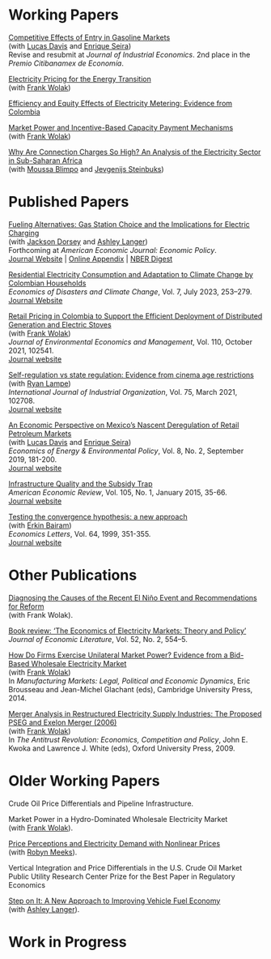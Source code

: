 # Working Papers

[Competitive Effects of Entry in Gasoline Markets](/files/competitive-effects-entry-gasoline.pdf)<br>
(with [Lucas Davis](https://faculty.haas.berkeley.edu/ldavis/) and [Enrique Seira](http://enriqueseira.com))<br>
Revise and resubmit at *Journal of Industrial Economics*. 2nd place in the *Premio Citibanamex de Economía*.

[Electricity Pricing for the Energy Transition](/files/electricity-pricing-energy-transition.pdf)<br>
(with [Frank Wolak](https://web.stanford.edu/group/fwolak/cgi-bin/))

[Efficiency and Equity Effects of Electricity Metering: Evidence from Colombia](/files/electricity-metering.pdf)<br>

[Market Power and Incentive-Based Capacity Payment Mechanisms](/files/capacity-payment-mechanism.pdf)<br>
(with [Frank Wolak](https://web.stanford.edu/group/fwolak/cgi-bin/))

[Why Are Connection Charges So High? An Analysis of the Electricity Sector in Sub-Saharan Africa](/files/why-are-connection-charges-so-high.pdf)<br>
(with [Moussa Blimpo](https://sites.google.com/site/mpblimpo/welcome-cv) and [Jevgenijs Steinbuks](http://www.steinbuks.info))


# Published Papers

[Fueling Alternatives: Gas Station Choice and the Implications for Electric Charging](/files/fueling-alternatives.pdf)<br>
(with [Jackson Dorsey](https://www.jacksonfdorsey.com) and [Ashley Langer](https://www.ashleylanger.com))<br>
Forthcoming at *American Economic Journal: Economic Policy*.<br>
[Journal Website](https://www.aeaweb.org/articles?id=10.1257/pol.20220130) | [Online Appendix](/files/fueling-alternatives-appendix.pdf) | [NBER Digest](https://www.nber.org/digest/202206/design-trade-offs-electric-vehicle-charging-networks)

[Residential Electricity Consumption and Adaptation to Climate Change by Colombian Households](/files/electricity-consumption-and-adaptation.pdf)<br>
*Economics of Disasters and Climate Change*, Vol. 7, July 2023, 253–279.<br>
[Journal Website](https://doi.org/10.1007/s41885-023-00131-3)

[Retail Pricing in Colombia to Support the Efficient Deployment of Distributed Generation and Electric Stoves](/files/retail-pricing-in-colombia.pdf)<br>
(with [Frank Wolak](https://web.stanford.edu/group/fwolak/cgi-bin/))<br>
*Journal of Environmental Economics and Management*, Vol. 110, October 2021, 102541.<br>
[Journal website](https://doi.org/10.1016/j.jeem.2021.102541)

[Self-regulation vs state regulation: Evidence from cinema age restrictions](/files/self-regulation-versus-state-regulation.pdf)<br>
(with [Ryan Lampe](https://www.ryanlampe.com))<br>
*International Journal of Industrial Organization*, Vol. 75, March 2021, 102708.<br>
[Journal website](https://doi.org/10.1016/j.ijindorg.2021.102708)

[An Economic Perspective on Mexico's Nascent Deregulation of Retail Petroleum Markets](/files/mexico-deregulation-petroleum.pdf)<br>
(with [Lucas Davis](https://faculty.haas.berkeley.edu/ldavis/) and [Enrique Seira](http://enriqueseira.com))<br>
*Economics of Energy & Environmental Policy*, Vol. 8, No. 2, September 2019, 181-200.<br>
[Journal website](https://doi.org/10.5547/2160-5890.8.2.ldav)

[Infrastructure Quality and the Subsidy Trap](/files/infrastructure-quality-and-subsidy-trap.pdf)<br>
*American Economic Review*, Vol. 105, No. 1, January 2015, 35-66.<br>
[Journal website](https://doi.org/10.1257/aer.20110572)

[Testing the convergence hypothesis: a new approach](/files/testing-the-convergence-hypothesis.pdf)<br>
(with [Erkin Bairam](https://www.researchgate.net/scientific-contributions/Erkin-I-Bairam-2033580085))<br>
*Economics Letters*, Vol. 64, 1999, 351-355.<br>
[Journal website](https://doi.org/10.1016/S0165-1765(99)00099-3)


# Other Publications

[Diagnosing the Causes of the Recent El Niño Event and Recommendations for Reform](/files/diagnosing-el-nino.pdf)<br>
(with Frank Wolak).

[Book review: 'The Economics of Electricity Markets: Theory and Policy'](/files/book-review-electricity-markets.pdf)<br>
*Journal of Economic Literature*, Vol. 52, No. 2, 554--5.

[How Do Firms Exercise Unilateral Market Power? Evidence from a Bid-Based Wholesale 
Electricity Market](/files/how-do-firms-exercise-market-power.pdf)<br>
(with [Frank Wolak](https://web.stanford.edu/group/fwolak/cgi-bin/))<br>
In *Manufacturing Markets: Legal, Political and Economic Dynamics*, Eric Brousseau and Jean-Michel Glachant (eds), Cambridge University Press, 2014.

[Merger Analysis in Restructured Electricity Supply Industries: The Proposed PSEG and 
Exelon Merger (2006)](/files/merger-analysis-in-restructured-electricity.pdf)<br>
(with [Frank Wolak](https://web.stanford.edu/group/fwolak/cgi-bin/))<br>
In *The Antitrust Revolution: Economics, Competition and Policy*, John E. Kwoka and Lawrence J. White (eds), Oxford University Press, 2009.


# Older Working Papers

Crude Oil Price Differentials and Pipeline Infrastructure.

Market Power in a Hydro-Dominated Wholesale Electricity Market<br>
(with [Frank Wolak](https://web.stanford.edu/group/fwolak/cgi-bin/)).

[Price Perceptions and Electricity Demand with Nonlinear Prices](/files/price-perceptions.pdf)<br>
(with [Robyn Meeks](http://www.robynmeeks.com)).

Vertical Integration and Price Differentials in the U.S. Crude Oil Market
Public Utility Research Center Prize for the Best Paper in Regulatory Economics

[Step on It: A New Approach to Improving Vehicle Fuel Economy](/files/step-on-it-fuel-economy.pdf)<br>
(with [Ashley Langer](https://www.ashleylanger.com)).


# Work in Progress


